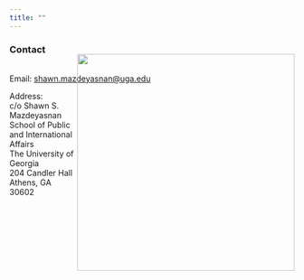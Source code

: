 ```yaml
---
title: ""
---
```


### Contact
<br>
Email: [shawn.mazdeyasnan\@uga.edu](mailto:ssv86618@uga.edu)

<div style="float: right; position: relative; top: -80px;">
![](images/IMG_0468.PNG){width=4in}
</div>

Address:\
c/o Shawn S. Mazdeyasnan\
School of Public and International Affairs\
The University of Georgia\
204 Candler Hall\
Athens, GA 30602\
